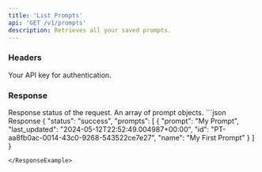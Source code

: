 ```yaml
---
title: 'List Prompts'
api: 'GET /v1/prompts'
description: Retrieves all your saved prompts.
---
```


### Headers

<ParamField header="authorization" type="string" required={true}>
  Your API key for authentication.
</ParamField>

### Response

<ResponseField name="status" type="string">
    Response status of the request.
</ResponseField>
<ResponseField name="prompts" type="array">
    An array of prompt objects.
</ResponseField>

<ResponseExample>
```json Response
{
  "status": "success",
  "prompts": [
    {
      "prompt": "My Prompt",
      "last_updated": "2024-05-12T22:52:49.004987+00:00",
      "id": "PT-aa8fb0ac-0014-43c0-9268-543522ce7e27",
      "name": "My First Prompt"
    }
  ]
}

```
</ResponseExample>
